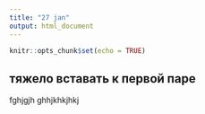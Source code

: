 ```yaml
---
title: "27 jan"
output: html_document
---
```


```r
knitr::opts_chunk$set(echo = TRUE)
```

## тяжело вставать к первой паре 

fghjgjh ghhjkhkjhkj